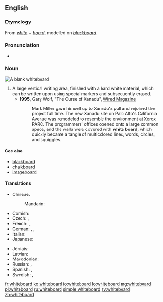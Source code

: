 ==English==
{{wikipedia}}

===Etymology===
From ''[[white]]'' + ''[[board]]'', modelled on ''[[blackboard]]''.

===Pronunciation===
* {{IPA|/ˈwaɪtbɔːd/}}

===Noun===
[[Image:Blank whiteboard.JPG|right|thumb|A blank whiteboard]]
{{en-noun}}

# A large vertical writing area, finished with a hard white material, which can be written upon using special markers and subsequently erased.
#* '''1995''', Gary Wolf, "The Curse of Xanadu", [http://www.wired.com/wired/archive/3.06/xanadu.html?pg=15&topic= Wired Magazine]
#*: Mark Miller gave himself up to Xanadu's pull and rejoined the project full time. The new Xanadu site on Palo Alto's California Avenue was remodeled to resemble the environment at Xerox PARC. The programmers' offices opened onto a large common space, and the walls were covered with '''white board''', which quickly became a tangle of multicolored lines, words, circles, and squiggles.

====See also====
* [[blackboard]]
* [[chalkboard]]
* [[imageboard]]

====Translations====
{{trans-top|large vertical writing area}}
* Chinese:
*: Mandarin: {{t+|cmn|白板|tr=báibǎn|sc=Hani}}
* Cornish: {{t|kw|bord gwynn|m}}
* Czech: {{qualifier|any colour}} {{t+|cs|tabule|f}}, {{t|cs|bílá tabule|f}}
* French: {{qualifier|any colour}} {{t+|fr|tableau|m}}, {{t|fr|tableau blanc|m}}
* German: {{t+|de|Tafel|f}}, {{t|de|Weißwandtafel|f}}, {{t+|de|Whiteboard|n}}
* Italian: {{t+|it|lavagna|f}}
* Japanese: {{t|ja|ホワイトボード|tr=howaitobōdo|sc=Jpan}}
{{trans-mid}}
* Jèrriais: {{t|roa-jer|blianche plianche|f}}
* Latvian: {{t|lv|tāfele|f}} {{qualifier|any color}}
* Macedonian: {{t|mk|бела табла|f|tr=béla tábla}}
* Russian: {{qualifier|any colour}} {{t+|ru|доска|f|tr=doská|sc=Cyrl}}, {{t|ru|белая доска|f|tr=bélaja doská|sc=Cyrl}}
* Spanish: {{qualifier|any colour}} {{t|es|pizarra|f}}, {{t|es|pizarra blanca|f}}
* Swedish: {{t|sv|vit tavla|c}}, {{t|sv|skrivtavla|c}}
{{trans-bottom}}

[[fr:whiteboard]]
[[ko:whiteboard]]
[[io:whiteboard]]
[[lo:whiteboard]]
[[mg:whiteboard]]
[[pl:whiteboard]]
[[ru:whiteboard]]
[[simple:whiteboard]]
[[sv:whiteboard]]
[[zh:whiteboard]]